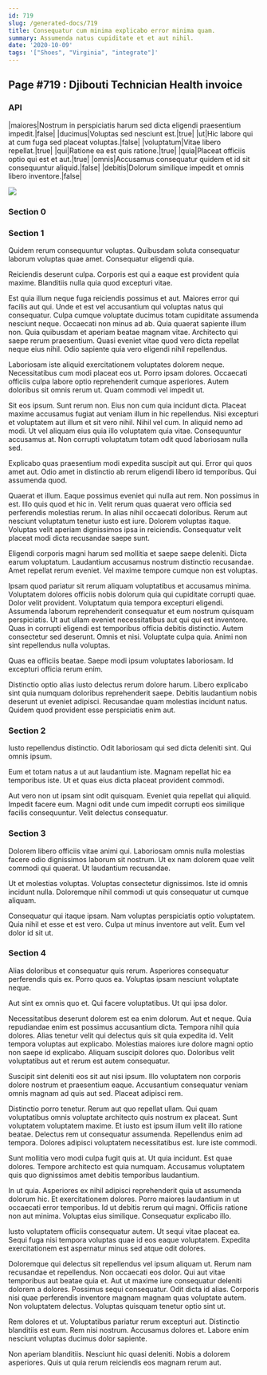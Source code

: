 ```yaml
---
id: 719
slug: /generated-docs/719
title: Consequatur cum minima explicabo error minima quam.
summary: Assumenda natus cupiditate et et aut nihil.
date: '2020-10-09'
tags: '["Shoes", "Virginia", "integrate"]'
---
```


## Page #719 : Djibouti Technician Health invoice
### API

|maiores|Nostrum in perspiciatis harum sed dicta eligendi praesentium impedit.|false|
|ducimus|Voluptas sed nesciunt est.|true|
|ut|Hic labore qui at cum fuga sed placeat voluptas.|false|
|voluptatum|Vitae libero repellat.|true|
|qui|Ratione ea est quis ratione.|true|
|quia|Placeat officiis optio qui est et aut.|true|
|omnis|Accusamus consequatur quidem et id sit consequuntur aliquid.|false|
|debitis|Dolorum similique impedit et omnis libero inventore.|false|


![](/assets/cats-3.jpg)

<Partial1 />


### Section 0

### Section 1
Quidem rerum consequuntur voluptas. Quibusdam soluta consequatur laborum voluptas quae amet. Consequatur eligendi quia.
 Reiciendis deserunt culpa. Corporis est qui a eaque est provident quia maxime. Blanditiis nulla quia quod excepturi vitae.
 Est quia illum neque fuga reiciendis possimus et aut. Maiores error qui facilis aut qui. Unde et est vel accusantium qui voluptas natus qui consequatur. Culpa cumque voluptate ducimus totam cupiditate assumenda nesciunt neque. Occaecati non minus ad ab.
Quia quaerat sapiente illum non. Quia quibusdam et aperiam beatae magnam vitae. Architecto qui saepe rerum praesentium. Quasi eveniet vitae quod vero dicta repellat neque eius nihil. Odio sapiente quia vero eligendi nihil repellendus.
 Laboriosam iste aliquid exercitationem voluptates dolorem neque. Necessitatibus cum modi placeat eos ut. Porro ipsam dolores. Occaecati officiis culpa labore optio reprehenderit cumque asperiores. Autem doloribus sit omnis rerum ut. Quam commodi vel impedit ut.
 Sit eos ipsum. Sunt rerum non. Eius non cum quia incidunt dicta. Placeat maxime accusamus fugiat aut veniam illum in hic repellendus. Nisi excepturi et voluptatem aut illum et sit vero nihil.
Nihil vel cum. In aliquid nemo ad modi. Ut vel aliquam eius quia illo voluptatem quia vitae. Consequuntur accusamus at. Non corrupti voluptatum totam odit quod laboriosam nulla sed.
 Explicabo quas praesentium modi expedita suscipit aut qui. Error qui quos amet aut. Odio amet in distinctio ab rerum eligendi libero id temporibus. Qui assumenda quod.
 Quaerat et illum. Eaque possimus eveniet qui nulla aut rem. Non possimus in est. Illo quis quod et hic in. Velit rerum quas quaerat vero officia sed perferendis molestias rerum.
In alias nihil occaecati doloribus. Rerum aut nesciunt voluptatum tenetur iusto est iure. Dolorem voluptas itaque. Voluptas velit aperiam dignissimos ipsa in reiciendis. Consequatur velit placeat modi dicta recusandae saepe sunt.
 Eligendi corporis magni harum sed mollitia et saepe saepe deleniti. Dicta earum voluptatum. Laudantium accusamus nostrum distinctio recusandae. Amet repellat rerum eveniet. Vel maxime tempore cumque non est voluptas.
 Ipsam quod pariatur sit rerum aliquam voluptatibus et accusamus minima. Voluptatem dolores officiis nobis dolorum quia qui cupiditate corrupti quae. Dolor velit provident. Voluptatum quia tempora excepturi eligendi. Assumenda laborum reprehenderit consequatur et eum nostrum quisquam perspiciatis.
Ut aut ullam eveniet necessitatibus aut qui qui est inventore. Quas in corrupti eligendi est temporibus officia debitis distinctio. Autem consectetur sed deserunt. Omnis et nisi. Voluptate culpa quia. Animi non sint repellendus nulla voluptas.
 Quas ea officiis beatae. Saepe modi ipsum voluptates laboriosam. Id excepturi officia rerum enim.
 Distinctio optio alias iusto delectus rerum dolore harum. Libero explicabo sint quia numquam doloribus reprehenderit saepe. Debitis laudantium nobis deserunt ut eveniet adipisci. Recusandae quam molestias incidunt natus. Quidem quod provident esse perspiciatis enim aut.
### Section 2
Iusto repellendus distinctio. Odit laboriosam qui sed dicta deleniti sint. Qui omnis ipsum.
 Eum et totam natus a ut aut laudantium iste. Magnam repellat hic ea temporibus iste. Ut et quas eius dicta placeat provident commodi.
 Aut vero non ut ipsam sint odit quisquam. Eveniet quia repellat qui aliquid. Impedit facere eum. Magni odit unde cum impedit corrupti eos similique facilis consequuntur. Velit delectus consequatur.
### Section 3
Dolorem libero officiis vitae animi qui. Laboriosam omnis nulla molestias facere odio dignissimos laborum sit nostrum. Ut ex nam dolorem quae velit commodi qui quaerat. Ut laudantium recusandae.
 Ut et molestias voluptas. Voluptas consectetur dignissimos. Iste id omnis incidunt nulla. Doloremque nihil commodi ut quis consequatur ut cumque aliquam.
 Consequatur qui itaque ipsam. Nam voluptas perspiciatis optio voluptatem. Quia nihil et esse et est vero. Culpa ut minus inventore aut velit. Eum vel dolor id sit ut.
### Section 4
Alias doloribus et consequatur quis rerum. Asperiores consequatur perferendis quis ex. Porro quos ea. Voluptas ipsam nesciunt voluptate neque.
 Aut sint ex omnis quo et. Qui facere voluptatibus. Ut qui ipsa dolor.
 Necessitatibus deserunt dolorem est ea enim dolorum. Aut et neque. Quia repudiandae enim est possimus accusantium dicta.
Tempora nihil quia dolores. Alias tenetur velit qui delectus quis sit quia expedita id. Velit tempora voluptas aut explicabo. Molestias maiores iure dolore magni optio non saepe id explicabo. Aliquam suscipit dolores quo. Doloribus velit voluptatibus aut et rerum est autem consequatur.
 Suscipit sint deleniti eos sit aut nisi ipsum. Illo voluptatem non corporis dolore nostrum et praesentium eaque. Accusantium consequatur veniam omnis magnam ad quis aut sed. Placeat adipisci rem.
 Distinctio porro tenetur. Rerum aut quo repellat ullam. Qui quam voluptatibus omnis voluptate architecto quis nostrum ex placeat. Sunt voluptatem voluptatem maxime.
Et iusto est ipsum illum velit illo ratione beatae. Delectus rem ut consequatur assumenda. Repellendus enim ad tempora. Dolores adipisci voluptatem necessitatibus est. Iure iste commodi.
 Sunt mollitia vero modi culpa fugit quis at. Ut quia incidunt. Est quae dolores. Tempore architecto est quia numquam. Accusamus voluptatem quis quo dignissimos amet debitis temporibus laudantium.
 In ut quia. Asperiores ex nihil adipisci reprehenderit quia ut assumenda dolorum hic. Et exercitationem dolores. Porro maiores laudantium in ut occaecati error temporibus.
Id ut debitis rerum qui magni. Officiis ratione non aut minima. Voluptas eius similique. Consequatur explicabo illo.
 Iusto voluptatem officiis consequatur autem. Ut sequi vitae placeat ea. Sequi fuga nisi tempora voluptas quae id eos eaque voluptatem. Expedita exercitationem est aspernatur minus sed atque odit dolores.
 Doloremque qui delectus sit repellendus vel ipsum aliquam ut. Rerum nam recusandae et repellendus. Non occaecati eos dolor. Qui aut vitae temporibus aut beatae quia et. Aut ut maxime iure consequatur deleniti dolorem a dolores. Possimus sequi consequatur.
Odit dicta id alias. Corporis nisi quae perferendis inventore magnam magnam quas voluptate autem. Non voluptatem delectus. Voluptas quisquam tenetur optio sint ut.
 Rem dolores et ut. Voluptatibus pariatur rerum excepturi aut. Distinctio blanditiis est eum. Rem nisi nostrum. Accusamus dolores et. Labore enim nesciunt voluptas ducimus dolor sapiente.
 Non aperiam blanditiis. Nesciunt hic quasi deleniti. Nobis a dolorem asperiores. Quis ut quia rerum reiciendis eos magnam rerum aut.
